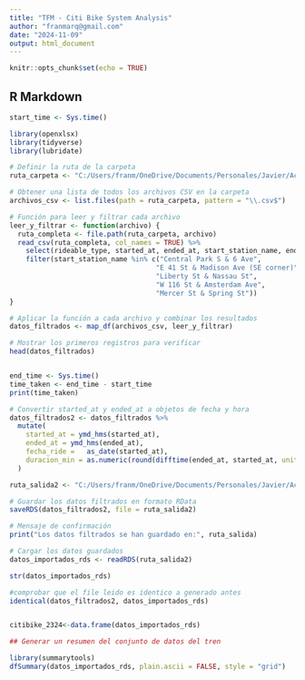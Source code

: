 ```yaml
---
title: "TFM - Citi Bike System Analysis"
author: "franmarq@gmail.com"
date: "2024-11-09"
output: html_document
---
```


```r
knitr::opts_chunk$set(echo = TRUE)
```

## R Markdown


```r
start_time <- Sys.time()

library(openxlsx)
library(tidyverse)
library(lubridate)

# Definir la ruta de la carpeta
ruta_carpeta <- "C:/Users/franm/OneDrive/Documents/Personales/Javier/Academicos/UGR - Estadistica Aplicada/Materias/24-25/TFM/data/nyc/citibike-tripdata"

# Obtener una lista de todos los archivos CSV en la carpeta
archivos_csv <- list.files(path = ruta_carpeta, pattern = "\\.csv$")

# Función para leer y filtrar cada archivo
leer_y_filtrar <- function(archivo) {
  ruta_completa <- file.path(ruta_carpeta, archivo)
  read_csv(ruta_completa, col_names = TRUE) %>%
    select(rideable_type, started_at, ended_at, start_station_name, end_station_name, member_casual) %>%
    filter(start_station_name %in% c("Central Park S & 6 Ave",
                                    "E 41 St & Madison Ave (SE corner)",
                                    "Liberty St & Nassau St",
                                    "W 116 St & Amsterdam Ave",
                                    "Mercer St & Spring St"))
}

# Aplicar la función a cada archivo y combinar los resultados
datos_filtrados <- map_df(archivos_csv, leer_y_filtrar)

# Mostrar los primeros registros para verificar
head(datos_filtrados)


end_time <- Sys.time()
time_taken <- end_time - start_time
print(time_taken)

```


```r
# Convertir started_at y ended_at a objetos de fecha y hora
datos_filtrados2 <- datos_filtrados %>%
  mutate(
    started_at = ymd_hms(started_at),
    ended_at = ymd_hms(ended_at),
    fecha_ride =   as_date(started_at),
    duracion_min = as.numeric(round(difftime(ended_at, started_at, units = "mins"), 2))
  )

```



```r

ruta_salida2 <- "C:/Users/franm/OneDrive/Documents/Personales/Javier/Academicos/UGR - Estadistica Aplicada/Materias/24-25/TFM/data/nyc/citibike-tripdata/datos_filtrados.rds"

# Guardar los datos filtrados en formato RData
saveRDS(datos_filtrados2, file = ruta_salida2)

# Mensaje de confirmación
print("Los datos filtrados se han guardado en:", ruta_salida)

# Cargar los datos guardados
datos_importados_rds <- readRDS(ruta_salida2)

str(datos_importados_rds)

#comprobar que el file leido es identico a generado antes
identical(datos_filtrados2, datos_importados_rds)


citibike_2324<-data.frame(datos_importados_rds)

```


```r
## Generar un resumen del conjunto de datos del tren

library(summarytools)
dfSummary(datos_importados_rds, plain.ascii = FALSE, style = "grid")

```

